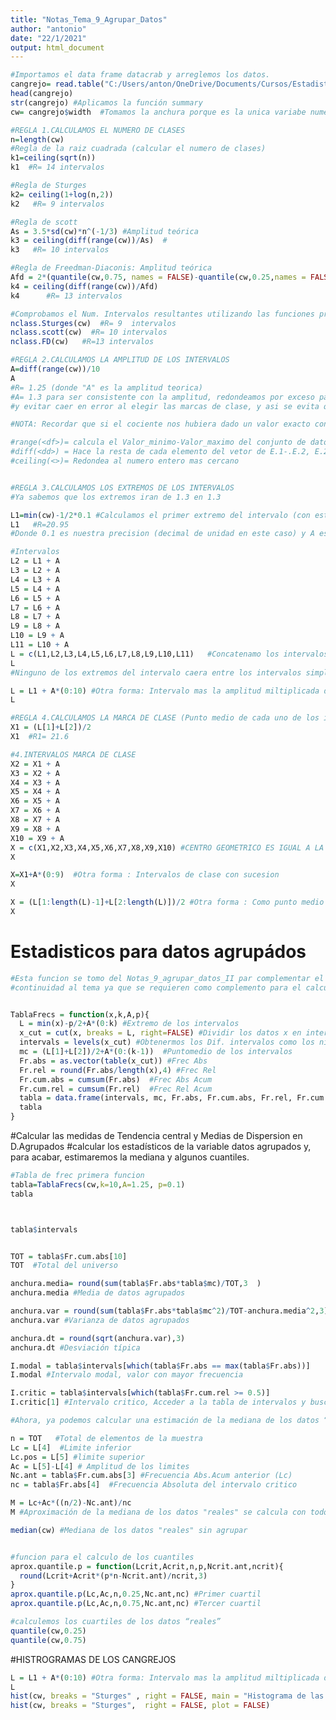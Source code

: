 ```yaml
---
title: "Notas_Tema_9_Agrupar_Datos"
author: "antonio"
date: "22/1/2021"
output: html_document
---
```



```r
#Importamos el data frame datacrab y arreglemos los datos.
cangrejo= read.table("C:/Users/anton/OneDrive/Documents/Cursos/Estadistica descriptiva R y Python/Repositorio/curso_r_basico/data/datacrab.txt",header = TRUE);
head(cangrejo)
str(cangrejo) #Aplicamos la función summary
cw= cangrejo$width  #Tomamos la anchura porque es la unica variabe numerica con decimales

#REGLA 1.CALCULAMOS EL NUMERO DE CLASES 
n=length(cw)
#Regla de la raiz cuadrada (calcular el numero de clases)
k1=ceiling(sqrt(n))  
k1  #R= 14 intervalos

#Regla de Sturges
k2= ceiling(1+log(n,2)) 
k2   #R= 9 intervalos

#Regla de scott
As = 3.5*sd(cw)*n^(-1/3) #Amplitud teórica
k3 = ceiling(diff(range(cw))/As)  #
k3   #R= 10 intervalos

#Regla de Freedman-Diaconis: Amplitud teórica
Afd = 2*(quantile(cw,0.75, names = FALSE)-quantile(cw,0.25,names = FALSE))*n^(-1/3) #names=FALSE regresa el Cuartil en numero sin encabezado
k4 = ceiling(diff(range(cw))/Afd)
k4      #R= 13 intervalos

#Comprobamos el Num. Intervalos resultantes utilizando las funciones propias de "R"
nclass.Sturges(cw)  #R= 9  intervalos
nclass.scott(cw)  #R= 10 intervalos
nclass.FD(cw)   #R=13 intervalos

#REGLA 2.CALCULAMOS LA AMPLITUD DE LOS INTERVALOS
A=diff(range(cw))/10   
A  
#R= 1.25 (donde "A" es la amplitud teorica)
#A= 1.3 para ser consistente con la amplitud, redondeamos por exceso para ser mas exacto con los datos
#y evitar caer en error al elegir las marcas de clase, y asi se evita que los datos caigan en los extremos

#NOTA: Recordar que si el cociente nos hubiera dado un valor exacto con respecto a la precision, tendriamos que haberle sumado una unidad a la precision

#range(<df>)= calcula el Valor_minimo-Valor_maximo del conjunto de datos
#diff(<dd>) = Hace la resta de cada elemento del vetor de E.1-.E.2, E.2-E.3, hasta E.n-1 - E_n_elementos
#ceiling(<>)= Redondea al numero entero mas cercano


#REGLA 3.CALCULAMOS LOS EXTREMOS DE LOS INTERVALOS
#Ya sabemos que los extremos iran de 1.3 en 1.3

L1=min(cw)-1/2*0.1 #Calculamos el primer extremo del intervalo (con esto se obtiene el primer intervalo) 
L1   #R=20.95
#Donde 0.1 es nuestra precision (decimal de unidad en este caso) y A es la amplitud

#Intervalos
L2 = L1 + A
L3 = L2 + A
L4 = L3 + A
L5 = L4 + A
L6 = L5 + A
L7 = L6 + A
L8 = L7 + A
L9 = L8 + A
L10 = L9 + A
L11 = L10 + A
L = c(L1,L2,L3,L4,L5,L6,L7,L8,L9,L10,L11)   #Concatenamo los intervalos 
L
#Ninguno de los extremos del intervalo caera entre los intervalos simplemente por construccion del algoritmo

L = L1 + A*(0:10) #Otra forma: Intervalo mas la amplitud miltiplicada desde 0:10 
L 

#REGLA 4.CALCULAMOS LA MARCA DE CLASE (Punto medio de cada uno de los intervalo)
X1 = (L[1]+L[2])/2
X1  #R1= 21.6

#4.INTERVALOS MARCA DE CLASE 
X2 = X1 + A
X3 = X2 + A
X4 = X3 + A
X5 = X4 + A
X6 = X5 + A
X7 = X6 + A
X8 = X7 + A
X9 = X8 + A
X10 = X9 + A
X = c(X1,X2,X3,X4,X5,X6,X7,X8,X9,X10) #CENTRO GEOMETRICO ES IGUAL A LA MARCA DE CLASE "X1"
X

X=X1+A*(0:9)  #Otra forma : Intervalos de clase con sucesion
X

X = (L[1:length(L)-1]+L[2:length(L)])/2 #Otra forma : Como punto medio del intervalo
X

```


# Estadisticos para datos agrupádos


```r
#Esta funcion se tomo del Notas_9_agrupar_datos_II par complementar el tema del ejercicion y darle
#continuidad al tema ya que se requieren como complemento para el calculo de los D.Agupados


TablaFrecs = function(x,k,A,p){ 
  L = min(x)-p/2+A*(0:k) #Extremo de los intervalos
  x_cut = cut(x, breaks = L, right=FALSE) #Dividir los datos x en intervalos, right=FALSE(sin cerrar por la derecha)
  intervals = levels(x_cut) #Obtenermos los Dif. intervalos como los niveles de la variable x_cut
  mc = (L[1]+L[2])/2+A*(0:(k-1))  #Puntomedio de los intervalos
  Fr.abs = as.vector(table(x_cut)) #Frec Abs
  Fr.rel = round(Fr.abs/length(x),4) #Frec Rel
  Fr.cum.abs = cumsum(Fr.abs)  #Frec Abs Acum
  Fr.cum.rel = cumsum(Fr.rel)  #Frec Rel Acum
  tabla = data.frame(intervals, mc, Fr.abs, Fr.cum.abs, Fr.rel, Fr.cum.rel)#Todos los datos se pasan a un dataframe
  tabla
}


```


#Calcular las medidas de Tendencia central y Medias de Dispersion en D.Agrupados
#calcular los estadísticos de la variable datos agrupados y, para acabar, estimaremos la mediana y algunos cuantiles.
```r
#Tabla de frec primera funcion
tabla=TablaFrecs(cw,k=10,A=1.25, p=0.1)
tabla



tabla$intervals


TOT = tabla$Fr.cum.abs[10]
TOT  #Total del universo

anchura.media= round(sum(tabla$Fr.abs*tabla$mc)/TOT,3  )
anchura.media #Media de datos agrupados

anchura.var = round(sum(tabla$Fr.abs*tabla$mc^2)/TOT-anchura.media^2,3)
anchura.var #Varianza de datos agrupados

anchura.dt = round(sqrt(anchura.var),3)
anchura.dt #Desviación típica

I.modal = tabla$intervals[which(tabla$Fr.abs == max(tabla$Fr.abs))]
I.modal #Intervalo modal, valor con mayor frecuencia

I.critic = tabla$intervals[which(tabla$Fr.cum.rel >= 0.5)]
I.critic[1] #Intervalo critico, Acceder a la tabla de intervalos y buscar el primer valor que supera el 0.5% de los datos

#Ahora, ya podemos calcular una estimación de la mediana de los datos “reales”.

n = TOT   #Total de elementos de la muestra
Lc = L[4]  #Limite inferior
Lc.pos = L[5] #limite superior
Ac = L[5]-L[4] # Amplitud de los limites
Nc.ant = tabla$Fr.cum.abs[3] #Frecuencia Abs.Acum anterior (Lc)
nc = tabla$Fr.abs[4]  #Frecuencia Absoluta del intervalo critico

M = Lc+Ac*((n/2)-Nc.ant)/nc
M #Aproximación de la mediana de los datos "reales" se calcula con todos los calculos anteriores

median(cw) #Mediana de los datos "reales" sin agrupar


#funcion para el calculo de los cuantiles
aprox.quantile.p = function(Lcrit,Acrit,n,p,Ncrit.ant,ncrit){
  round(Lcrit+Acrit*(p*n-Ncrit.ant)/ncrit,3)
}
aprox.quantile.p(Lc,Ac,n,0.25,Nc.ant,nc) #Primer cuartil
aprox.quantile.p(Lc,Ac,n,0.75,Nc.ant,nc) #Tercer cuartil

#calculemos los cuartiles de los datos “reales”
quantile(cw,0.25)
quantile(cw,0.75)
```


#HISTROGRAMAS DE LOS CANGREJOS 

```r
L = L1 + A*(0:10) #Otra forma: Intervalo mas la amplitud miltiplicada desde 0:10 
L 
hist(cw, breaks = "Sturges" , right = FALSE, main = "Histograma de las anchuras de los cangrejos")
hist(cw, breaks = "Sturges",  right = FALSE, plot = FALSE)
```
